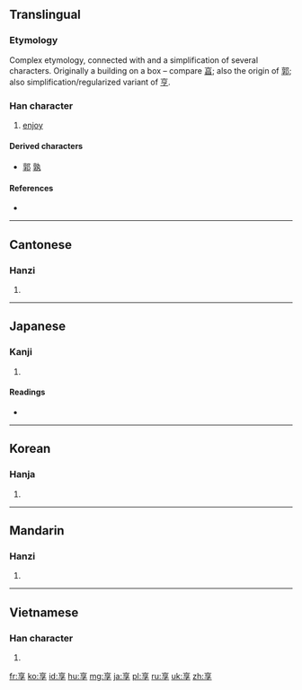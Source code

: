 {{also|亨|亯}}
==Translingual==

===Etymology===
Complex etymology, connected with and a simplification of several characters. Originally a building on a box – compare [[亯]]; also the origin of [[郭]]; also simplification/regularized variant of [[亨]].

===Han character===
{{Han char|rn=8|rad=亠|as=06|sn=8|four=0040<sub>7</sub>|canj=卜口弓木 (YRND)|ids=⿳[[亠]][[口]][[子]]}}

# [[enjoy]]

====Derived characters====
* [[郭]] [[孰]]

====References====
* {{Han ref|kx=0088.170|dkj=00298|dj=0187.100|hdz=10284.080|uh=4EAB|ud=20139|bh=A8C9|bd=43209}}

----

==Cantonese==

===Hanzi===
{{yue-hanzi|jyut=hoeng2|y=heung2}}

# {{defn|lang=yue|sort=亠06}}

----

==Japanese==

===Kanji===
{{ja-kanji|grade=c|rs=亠06}}

# {{defn|lang=ja|sort=亠06}}

====Readings====
* {{ja-readings|on=[[きょう]] (kyō)|kun=[[すすめる]] (susumeru), [[うける]] (ukeru)}}

----

==Korean==

===Hanja===
{{ko-hanja|hangeul=향|rv=hyang|mr=hyang}}

# {{defn|lang=ko|sort=亠06}}

----

==Mandarin==

===Hanzi===
{{cmn-hanzi|pin=[[xiǎng]] ([[xiang3]])|wg=hsiang<sup>3</sup>}}

# {{defn|lang=cmn|sort=亠06}}

----

==Vietnamese==

===Han character===
{{vi-hantu|[[hưởng]]|rs=亠06}}

# {{defn|lang=vi|sort=亠06}}

[[fr:享]]
[[ko:享]]
[[id:享]]
[[hu:享]]
[[mg:享]]
[[ja:享]]
[[pl:享]]
[[ru:享]]
[[uk:享]]
[[zh:享]]